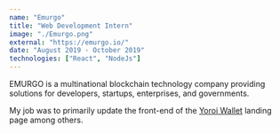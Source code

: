 ```yaml
---
name: "Emurgo"
title: "Web Development Intern"
image: "./Emurgo.png"
external: "https://emurgo.io/"
date: "August 2019 - October 2019"
technologies: ["React", "NodeJs"]
---
```


EMURGO is a multinational blockchain technology company providing
solutions for developers, startups, enterprises, and governments.

My job was to primarily update the front-end of the <a className="hvr-underline-from-left" href="http://yoroi-wallet.com" target="_blank">Yoroi Wallet</a>
landing page among others.

